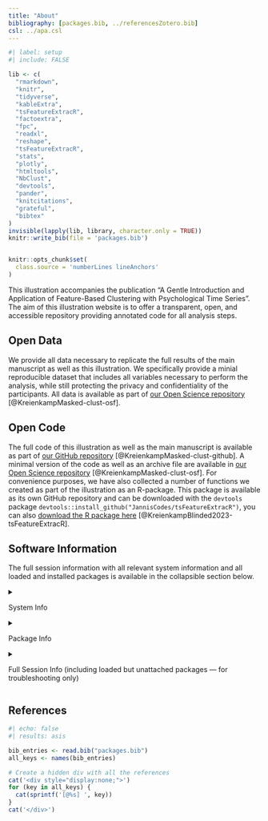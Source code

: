 ```yaml
---
title: "About"
bibliography: [packages.bib, ../referencesZotero.bib]
csl: ../apa.csl
---
```


```r
#| label: setup
#| include: FALSE

lib <- c(
  "rmarkdown",
  "knitr",
  "tidyverse",
  "kableExtra",
  "tsFeatureExtracR",
  "factoextra",
  "fpc",
  "readxl",
  "reshape",
  "tsFeatureExtracR",
  "stats",
  "plotly",
  "htmltools",
  "NbClust",
  "devtools",
  "pander",
  "knitcitations",
  "grateful",
  "bibtex"
)
invisible(lapply(lib, library, character.only = TRUE))
knitr::write_bib(file = 'packages.bib')


knitr::opts_chunk$set(
  class.source = 'numberLines lineAnchors'
)

```

This illustration accompanies the publication "A Gentle Introduction and Application of Feature-Based Clustering with Psychological Time Series". The aim of this illustration website is to offer a transparent, open, and accessible repository providing annotated code for all analysis steps.

## Open Data

We provide all data necessary to replicate the full results of the main manuscript as well as this illustration. We specifically provide a minial reproducible dataset that includes all variables necessary to perform the analysis, while still protecting the privacy and confidentiality of the participants. All data is available as part of [our Open Science repository](https://osf.io/j8dzv/?view_only=c765efa51e6545e588b29999611eb789) [@KreienkampMasked-clust-osf].

## Open Code

The full code of this illustration as well as the main manuscript is available as part of [our GitHub repository](https://github.com) [@KreienkampMasked-clust-github]. A minimal version of the code as well as an archive file are available in [our Open Science repository](https://osf.io/j8dzv/?view_only=c765efa51e6545e588b29999611eb789) [@KreienkampMasked-clust-osf]. For convenience purposes, we have also collected a number of functions we created as part of the illustration as an R-package. This package is available as its own GitHub repository and can be downloaded with the `devtools` package `devtools::install_github("JannisCodes/tsFeatureExtracR")`, you can also [download the R package here](https://tsfeatureclustr.com/assets/tsFeatureExtracR_0.1.0.tar.gz) [@KreienkampBlinded2023-tsFeatureExtracR].

## Software Information

The full session information with all relevant system information and all loaded and installed packages is available in the collapsible section below.

<details>

<summary>

System Info

</summary>

\renewcommand{\arraystretch}{0.8}

<!-- decrease line spacing for the table -->

```r
df_session_platform <- devtools::session_info()$platform %>%
  unlist(.) %>%
  as.data.frame(.) %>%
  rownames_to_column(.)

colnames(df_session_platform) <- c("Setting", "Value")

kbl(
  df_session_platform,
  booktabs = T,
  align = "l",
  caption = "R environment session info for reproducibility of results" # complete caption for main document
)
```

\renewcommand{\arraystretch}{1}

<!-- reset row height/line spacing -->

</details>


<details>

<summary>

Package Info

</summary>

\renewcommand{\arraystretch}{0.6}

<!-- decrease line spacing for the table -->

```r
df_session_packages <- devtools::session_info()$packages %>%
  as.data.frame(.) %>%
  filter(attached == TRUE) %>%
  dplyr::select(loadedversion, date, source) %>%
  rownames_to_column()

colnames(df_session_packages) <- c("Package", "Loaded version", "Date", "Source")

kbl(
  df_session_packages,
  booktabs = T,
  align = "l",
  caption = "Package info for reproducibility of results" # complete caption for main document
)
```

\renewcommand{\arraystretch}{1}

<!-- reset row height/line spacing -->

</details>

<details>

<summary>

Full Session Info (including loaded but unattached packages --- for troubleshooting only)

</summary>

`r pander(sessionInfo(), compact = FALSE)`

</details>

## References

```r
#| echo: false
#| results: asis

bib_entries <- read.bib("packages.bib")
all_keys <- names(bib_entries)

# Create a hidden div with all the references
cat('<div style="display:none;">')
for (key in all_keys) {
  cat(sprintf('[@%s] ', key))
}
cat('</div>')
```

::: {#refs}
:::



